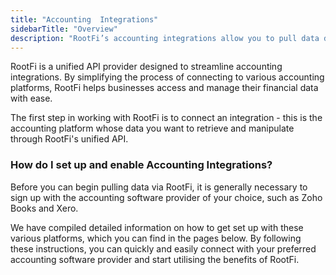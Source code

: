 ```yaml
---
title: "Accounting  Integrations"
sidebarTitle: "Overview"
description: "RootFi’s accounting integrations allow you to pull data directly from your customer’s accounting software in real-time."
---
```


RootFi is a unified API provider designed to streamline accounting integrations. By simplifying the process of connecting to various accounting platforms, RootFi helps businesses access and manage their financial data with ease.

The first step in working with RootFi is to connect an integration - this is the accounting platform whose data you want to retrieve and manipulate through RootFi's unified API.

### How do I set up and enable Accounting Integrations?

Before you can begin pulling data via RootFi, it is generally necessary to sign up with the accounting software provider of your choice, such as Zoho Books and Xero.

We have compiled detailed information on how to get set up with these various platforms, which you can find in the pages below. By following these instructions, you can quickly and easily connect with your preferred accounting software provider and start utilising the benefits of RootFi.
